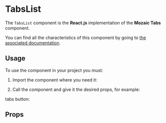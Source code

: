 
<Meta title="Components/Tabs/TabsList" component={TabsList} argTypes={argTypes} />

# TabsList

The `TabsList` component is the **React.js** implementation of the **Mozaic Tabs** component.

You can find all the characteristics of this component by going to [the associated documentation](https://mozaic.adeo.cloud/Components/Tabs/).

## Usage

To use the component in your project you must:

1. Import the component where you need it:

<Source language="javascript" code="import { TabsList } from '@mozaic-ds/react';" />

2. Call the component and give it the desired props, for example:

tabs button:

<Canvas withSource="open">
    <Story story={List} />
</Canvas>

## Props

<ArgsTable of={TabsList} />
